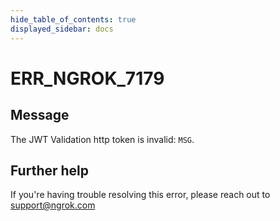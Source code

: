 ```yaml
---
hide_table_of_contents: true
displayed_sidebar: docs
---
```



# ERR_NGROK_7179

## Message

The JWT Validation http token is invalid: `MSG`.

<ErrorDetails error="err_ngrok_7179" />

## Further help

If you're having trouble resolving this error, please reach out to [support@ngrok.com](mailto:support@ngrok.com?subject=Help%20with%20ERR_NGROK_7179)
